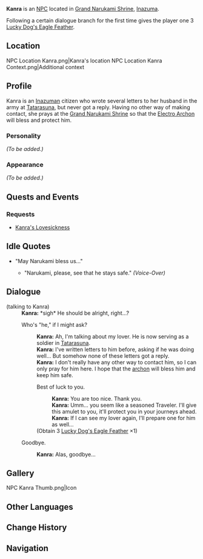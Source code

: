 {{Meta
<!-- REMOVE THIS TEMPLATE AFTER ADDING MISSING INFO -->
|missing_NPC_profile  = yes
}}
{{Character Infobox
|image            = NPC Kanra.png
|type             = NPC
|region           = Inazuma
|dialoguereward   = {{Card|Lucky Dog's Eagle Feather|1|rarity=3}}
}}
'''Kanra''' {{Lang|ja=甘楽}} is an [[NPC]] located in [[Grand Narukami Shrine]], [[Inazuma]].

Following a certain dialogue branch for the first time gives the player one 3{{Star}} [[Lucky Dog's Eagle Feather]].

==Location==
<gallery hideaddbutton="true" captionalign="center">
NPC Location Kanra.png|Kanra's location
NPC Location Kanra Context.png|Additional context
</gallery>

==Profile==
<!-- detailed story/lore information goes here -->
Kanra is an [[Inazuma]]n citizen who wrote several letters to her husband in the army at [[Tatarasuna]], but never got a reply. Having no other way of making contact, she prays at the [[Grand Narukami Shrine]] so that the [[Ei|Electro Archon]] will bless and protect him.

===Personality===
''(To be added.)''

===Appearance===
''(To be added.)''

==Quests and Events==
===Requests===
*[[Kanra's Lovesickness]]

==Idle Quotes==
*"May Narukami bless us..."
**{{A|VO Kanra 01.ogg}} "Narukami, please, see that he stays safe." ''(Voice-Over)''

==Dialogue==
{{Dialogue start}}
;(talking to Kanra)
:'''Kanra:''' *sigh* He should be alright, right...?
:{{DIcon}} Who's "he," if I might ask?
::'''Kanra:''' Ah, I'm talking about my lover. He is now serving as a soldier in [[Tatarasuna]].
::'''Kanra:''' I've written letters to him before, asking if he was doing well... But somehow none of these letters got a reply.
::'''Kanra:''' I don't really have any other way to contact him, so I can only pray for him here. I hope that the [[Ei|archon]] will bless him and keep him safe.
::{{DIcon|Reward}} Best of luck to you.
:::'''Kanra:''' You are too nice. Thank you.
:::'''Kanra:'''  Umm... you seem like a seasoned Traveler. I'll give this amulet to you, it'll protect you in your journeys ahead.
:::'''Kanra:''' If I can see my lover again, I'll prepare one for him as well...
::;(Obtain 3{{star}} [[Lucky Dog's Eagle Feather]] ×1)
:{{DIcon}} Goodbye.
::'''Kanra:''' Alas, goodbye...
:{{Dialogue end}}

==Gallery==
<gallery hideaddbutton="true" captionalign="center">
NPC Kanra Thumb.png|Icon
</gallery>

==Other Languages==
{{Other Languages|default_hidden = 1
|en      = Kanra
|zhs     = 甘乐
|zhs_rm  = Gānlè
|zht     = 甘樂
|zht_rm  = Gānlè
|ja      = 甘楽
|ja_rm   = Kanra
|ko      = 칸라
|ko_rm   = Kanra
|es      = Kanra
|fr      = Kanra
|ru      = Канра
|th      = Kanra
|vi      = Kanra
|de      = Kanra
|id      = Kanra
|pt      = Kanra
}}

==Change History==
{{Change History|2.0}}

==Navigation==
{{Faction Navbox}}